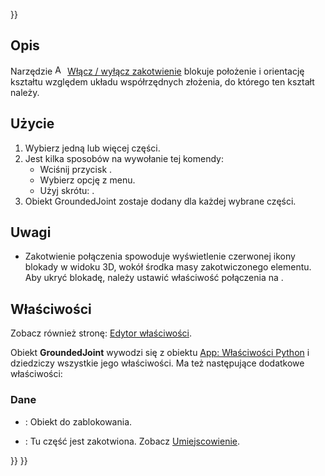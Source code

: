 <languages/>
{{UnfinishedDocu{{#translation:}}}}

{{Docnav/pl
|[[Assembly_ExportASMT/pl|Eksportuj do pliku ASMT]]
|[[Assembly_CreateJointFixed/pl|Utwórz połączenie stałe]]
|[[Assembly_Workbench/pl|środowisko pracy Złożenie]]
|IconL=Assembly_ExportASMT.svg
|IconR=Assembly_CreateJointFixed.svg
|IconC=Workbench_Assembly.svg
}}

{{GuiCommand/pl
|Name=Assembly ToggleGrounded
|Name/pl=Złożenie Włącz / wyłącz zakotwienie
|MenuLocation=Złożenie → Włącz / wyłącz zakotwienie
|Workbenches=[[Assembly_Workbench/pl|Złożenie]]
|Shortcut={{KEY|G}}
|Version=1.0
|SeeAlso=
}}

<span id="Description"></span>
==Opis==

Narzędzie [[Image:Assembly_ToggleGrounded.svg|16px]] [[Assembly_ToggleGrounded/pl|Włącz / wyłącz zakotwienie]] blokuje położenie i orientację kształtu względem układu współrzędnych złożenia, do którego ten kształt należy.

<span id="Usage"></span>
==Użycie==

# Wybierz jedną lub więcej części.
# Jest kilka sposobów na wywołanie tej komendy:
#* Wciśnij przycisk {{Button|[[Image:Assembly_ToggleGrounded.svg|16px]] [[Assembly_ToggleGrounded/pl|Włącz / wyłącz zakotwienie]]}}.
#* Wybierz opcję {{MenuCommand|Złożenie → [[Image:Assembly_ToggleGrounded.svg|16px]] Włącz / wyłącz zakotwienie}} z menu.
#* Użyj skrótu: {{KEY|G}}.
# Obiekt GroundedJoint zostaje dodany dla każdej wybrane części.

<span id="Notes"></span>
==Uwagi==

* Zakotwienie połączenia spowoduje wyświetlenie czerwonej ikony blokady w widoku 3D, wokół środka masy zakotwiczonego elementu. Aby ukryć blokadę, należy ustawić właściwość {{PropertyView|Widoczność}} połączenia na {{False/pl}}.

<span id="Properties"></span>
==Właściwości==

Zobacz również stronę: [[Property_editor/pl|Edytor właściwości]].

Obiekt '''GroundedJoint''' wywodzi się z obiektu [[App_FeaturePython/pl|App: Właściwości Python]] i dziedziczy wszystkie jego właściwości.  Ma też następujące dodatkowe właściwości:

<span id="Data"></span>
===Dane===

{{TitleProperty|Ground}}

* {{PropertyData|Object To Ground|Link}}: Obiekt do zablokowania.
* {{PropertyData|Placement|Placement}}: Tu część jest zakotwiona. Zobacz [[Placement/pl|Umiejscowienie]].


{{Docnav/pl
|[[Assembly_ExportASMT/pl|Eksportuj do pliku ASMT]]
|[[Assembly_CreateJointFixed/pl|Utwórz połączenie stałe]]
|[[Assembly_Workbench/pl|środowisko pracy Złożenie]]
|IconL=Assembly_ExportASMT.svg
|IconR=Assembly_CreateJointFixed.svg
|IconC=Workbench_Assembly.svg
}}

{{Assembly_Tools_navi{{#translation:}}}}
{{Userdocnavi{{#translation:}}}}